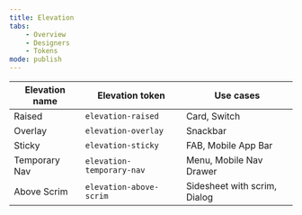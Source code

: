 ```yaml
---
title: Elevation
tabs:
    - Overview
    - Designers
    - Tokens
mode: publish
---
```



|Elevation name|Elevation token|Use cases|
|---|---|---|
|Raised|`elevation-raised`|Card, Switch|
|Overlay|`elevation-overlay`|Snackbar|
|Sticky|`elevation-sticky`|FAB, Mobile App Bar|
|Temporary Nav|`elevation-temporary-nav`|Menu, Mobile Nav Drawer|
|Above Scrim|`elevation-above-scrim`|Sidesheet with scrim, Dialog|
